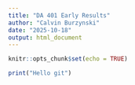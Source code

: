 ```yaml
---
title: "DA 401 Early Results"
author: "Calvin Burzynski"
date: "2025-10-18"
output: html_document
---
```


```r
knitr::opts_chunk$set(echo = TRUE)
```

```r
print("Hello git")
```


